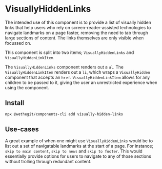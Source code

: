 
<Meta title="components/visually-hidden-links/Readme" />

# VisuallyHiddenLinks

The intended use of this component is to provide a list of visually hidden links that help users who rely on screen-reader-assisted technologies to navigate landmarks on a page faster, removing the need to tab through large sections of content. The links themselves are only visible when focussed on.

This component is split into two items; `VisuallyHiddenLinks` and `VisuallyHiddenLinkItem`.

The `VisuallyHiddenLinks` component renders out a `ul`. The `VisuallyHiddenLinkItem` renders out a `li`, which wraps a `VisuallyHidden` component that accepts an `href`. `VisuallyHiddenLinkItem` allows for any children to be passed to it, giving the user an unrestricted experience when using the component.

## Install

```bash
npx @wethegit/components-cli add visually-hidden-links
```

## Use-cases

A great example of when one might use `VisuallyHiddenLinks` would be to list out a set of navigatable landmarks at the start of a page. For instance; `skip to main content`, `skip to news` and `skip to footer`. This would essentially provide options for users to navigate to any of those sections without trolling through redundant content.
